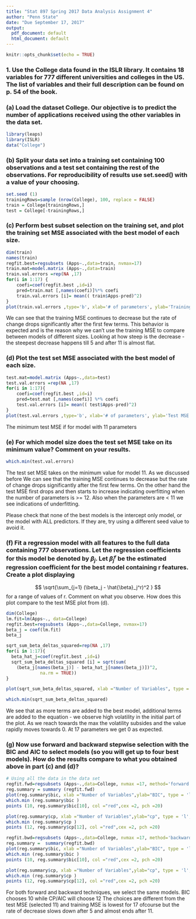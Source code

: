 ```yaml
---
title: "Stat 897 Spring 2017 Data Analysis Assignment 4"
author: "Penn State"
date: "Due September 17, 2017"
output:
  pdf_document: default
  html_document: default
---
```


```r
knitr::opts_chunk$set(echo = TRUE)
```

### 1.  Use the College data found in the ISLR library. It contains 18 variables for 777 different universities and colleges in the US. The list of variables and their full description can be found on p. 54 of the book.

### (a) Load the dataset College. Our objective is to predict the number of applications received using the other variables in the data set.

```r
library(leaps)
library(ISLR)
data("College")
```


### (b) Split your data set into a training set containing 100 observations and a test set containing the rest of the observations.  For reproducibility of results use set.seed() with a value of your choosing.

```r
set.seed (1)
trainingRows=sample (nrow(College), 100, replace = FALSE)
train = College[trainingRows,]
test = College[-trainingRows,]
```


### (c) Perform best subset selection on the training set, and plot the training set MSE associated with the best model of each size.

```r
dim(train)
names(train)
regfit.best=regsubsets (Apps~.,data=train, nvmax=17)
train.mat=model.matrix (Apps~.,data=train)
train.val.errors =rep(NA ,17) 
for(i in 1:17) {
	coefi=coef(regfit.best ,id=i)
  	pred=train.mat [,names(coefi)]%*% coefi
	train.val.errors [i]= mean(( train$Apps-pred)^2)
}
plot(train.val.errors ,type='b', xlab='# of parameters', ylab='Training MSE')

```

We can see that the training MSE continues to decrease but the rate of change drops significantly after the first few terms. This behavior is expected and is the reason why we can't use the training MSE to compare between models of different sizes.
Looking at how steep is the decrease - the steepest decrease happens till 5 and after 11 is almost flat.

### (d) Plot the test set MSE associated with the best model of each size.

```r
test.mat=model.matrix (Apps~.,data=test)
test.val.errors =rep(NA ,17)
for(i in 1:17){
	coefi=coef(regfit.best ,id=i)
	pred=test.mat [,names(coefi)] %*% coefi
	test.val.errors [i]= mean(( test$Apps-pred)^2)
}
plot(test.val.errors ,type='b', xlab='# of parameters', ylab='Test MSE')

```

The minimum test MSE if for model with 11 parameters

### (e) For which model size does the test set MSE take on its minimum value? Comment on your results.

```r
which.min(test.val.errors)
```
The test set MSE takes on the minimum value for model 11. As we discussed before We can see that the training MSE continues to decrease but the rate of change drops significantly after the first few terms. On the other hand the test MSE first drops and then starts to increase indicating overfitting when the number of parameters is >= 12. Also when the parameters are < 11 we see indications of underfitting.


Please check that none of the best models is the intercept only model,  or the model with ALL predictors. If they are, try using a different seed value to avoid it.

### (f) Fit a regression model with all features to the full data containing 777 observations. Let the regression coefficients for this model be denoted by $\beta_j$. Let $\hat{\beta}_j^r$ be the estimated regression coefficient for the best model containing r features. Create a plot displaying
$$
\sqrt{\sum_{j=1} (\beta_j - \hat{\beta}_j^r)^2   }
$$
for a range of values of r. Comment on what you observe. How does this plot compare to the test MSE plot from (d).

```r
dim(College)
lm.fit=lm(Apps~., data=College)
regfit.best=regsubsets (Apps~.,data=College, nvmax=17)
beta_j = coef(lm.fit)
beta_j

sqrt_sum_beta_deltas_squared=rep(NA ,17)
for(i in 1:17){
  beta_hat_j=coef(regfit.best ,id=i)
  sqrt_sum_beta_deltas_squared [i] = sqrt(sum(
    (beta_j[names(beta_j)] - beta_hat_j[names(beta_j)])^2, 
             na.rm = TRUE))  
}

plot(sqrt_sum_beta_deltas_squared, xlab ="Number of Variables", type = 'b')  
```

```r
which.min(sqrt_sum_beta_deltas_squared)
```

We see that as more terms are added to the best model, additional terms are added to the equation - we observe high volatility in the initial part of the plot. As we reach towards the max the volatility subsides and the value rapidly moves towards 0. At 17 parameters we get 0 as expected. 

### (g) Now use forward and backward stepwise selection with the BIC and AIC to select models (so you will get up to four best models).  How do the results compare to what you obtained above in part (c) and (d)?

```r
# Using all the data in the data set
regfit.fwd=regsubsets (Apps~.,data=College, nvmax =17, method='forward')
reg.summary = summary (regfit.fwd)
plot(reg.summary$bic, xlab ="Number of Variables",ylab="BIC", type = 'l', main = 'Forward Step - Performance Measure')
which.min (reg.summary$bic )
points (10, reg.summary$bic[10], col ="red",cex =2, pch =20)

plot(reg.summary$cp, xlab ="Number of Variables",ylab="cp", type = 'l', main = 'Forward Step - Performance Measure')
which.min (reg.summary$cp )
points (12, reg.summary$cp[12], col ="red",cex =2, pch =20)

```

```r
regfit.bwd=regsubsets (Apps~.,data=College, nvmax =17, method='backward')
reg.summary =  summary(regfit.bwd)
plot(reg.summary$bic, xlab ="Number of Variables",ylab="BIC", type = 'l', main = 'Backward Step - Performance Measure')
which.min (reg.summary$bic )
points (10, reg.summary$bic[10], col ="red",cex =2, pch =20)

plot(reg.summary$cp, xlab ="Number of Variables",ylab="cp", type = 'l', main = 'Backward Step - Performance Measure')
which.min (reg.summary$cp )
points (12, reg.summary$cp[12], col ="red",cex =2, pch =20)
```

For both forward and backward techniques, we select the same models. BIC chooses 10 while CP/AIC will choose 12
The choices are different from the test MSE (selected 11) and training MSE is lowest for 17 ofcourse but the rate of decrease slows down after 5 and almost ends after 11.